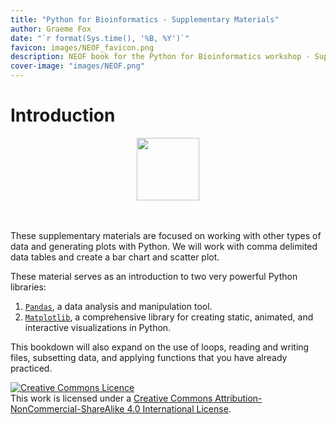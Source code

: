 ```yaml
---
title: "Python for Bioinformatics - Supplementary Materials"
author: Graeme Fox
date: "`r format(Sys.time(), '%B, %Y')`"
favicon: images/NEOF_favicon.png
description: NEOF book for the Python for Bioinformatics workshop - Supplementary materials
cover-image: "images/NEOF.png"
---
```


# Introduction

<center>![](images/NEOF_logo.png){height="100px"}</center>

<br><br> These supplementary materials are focused on working with other types of data and generating plots with Python. We will work with comma delimited data tables and create a bar chart and scatter plot.

These material serves as an introduction to two very powerful Python libraries:

1. [`Pandas`](https://pandas.pydata.org/), a data analysis and manipulation tool.
2. [`Matplotlib`](https://matplotlib.org/), a comprehensive library for creating static, animated, and interactive visualizations in Python.

This bookdown will also expand on the use of loops, reading and writing files, subsetting data, and applying functions that you have already practiced.

<a rel="license" href="http://creativecommons.org/licenses/by-nc-sa/4.0/"><img alt="Creative Commons Licence" style="border-width:0" src="https://i.creativecommons.org/l/by-nc-sa/4.0/88x31.png" /></a><br />This work is licensed under a <a rel="license" href="http://creativecommons.org/licenses/by-nc-sa/4.0/">Creative Commons Attribution-NonCommercial-ShareAlike 4.0 International License</a>.